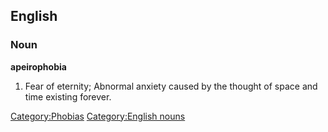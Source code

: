 ==English==
===Noun===
'''apeirophobia'''
# Fear of eternity; Abnormal anxiety caused by the thought of space and time existing forever. 
[[Category:Phobias]]
[[Category:English nouns]]